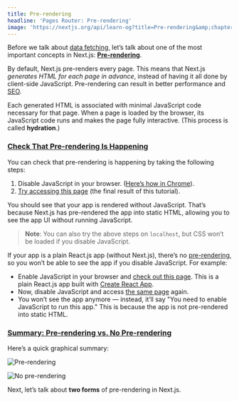 ```yaml
---
title: Pre-rendering
headline: 'Pages Router: Pre-rendering'
image: 'https://nextjs.org/api/learn-og?title=Pre-rendering&amp;chapter=22'
---
```


Before we talk about [data fetching](/docs/basic-features/data-fetching), let’s talk about one of the most important concepts in Next.js: [**Pre-rendering**](/docs/basic-features/pages#pre-rendering).

By default, Next.js pre-renders every page. This means that Next.js _generates HTML for each page in advance_, instead of having it all done by client-side JavaScript. Pre-rendering can result in better performance and [SEO](https://en.wikipedia.org/wiki/Search_engine_optimization).

Each generated HTML is associated with minimal JavaScript code necessary for that page. When a page is loaded by the browser, its JavaScript code runs and makes the page fully interactive. (This process is called **hydration**.)

### [Check That Pre-rendering Is Happening](#check-that-pre-rendering-is-happening)

You can check that pre-rendering is happening by taking the following steps:

1.  Disable JavaScript in your browser. ([Here’s how in Chrome](https://developer.chrome.com/docs/devtools/javascript/disable/)).
2.  [Try accessing this page](https://next-learn-starter.vercel.app/) (the final result of this tutorial).

You should see that your app is rendered without JavaScript. That’s because Next.js has pre-rendered the app into static HTML, allowing you to see the app UI without running JavaScript.

> **Note**: You can also try the above steps on `localhost`, but CSS won’t be loaded if you disable JavaScript.

If your app is a plain React.js app (without Next.js), there’s no [pre-rendering](/docs/basic-features/pages#pre-rendering), so you won’t be able to see the app if you disable JavaScript. For example:

*   Enable JavaScript in your browser and [check out this page](https://create-react-template.vercel.app/). This is a plain React.js app built with [Create React App](https://create-react-app.dev/).
*   Now, disable JavaScript and access [the same page](https://create-react-template.vercel.app/) again.
*   You won’t see the app anymore — instead, it’ll say "You need to enable JavaScript to run this app." This is because the app is not pre-rendered into static HTML.

### [Summary: Pre-rendering vs. No Pre-rendering](#summary-pre-rendering-vs-no-pre-rendering)

Here’s a quick graphical summary:

![Pre-rendering](https://h8DxKfmAPhn8O0p3.public.blob.vercel-storage.com/learn/pages-router/data-fetching/pre-rendering.png)

![No pre-rendering](https://h8DxKfmAPhn8O0p3.public.blob.vercel-storage.com/learn/pages-router/data-fetching/no-pre-rendering.png)

Next, let’s talk about **two forms** of pre-rendering in Next.js.
